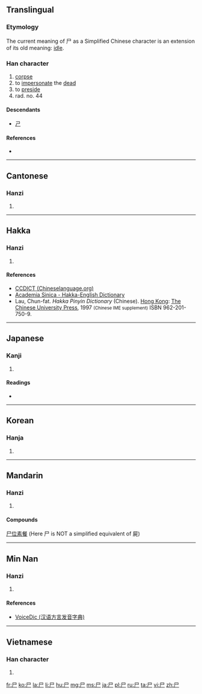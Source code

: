 {{also|戶|户|戸|屍}}
==Translingual==
{{stroke order|type=animate}}

===Etymology===
The current meaning of 尸 as a Simplified Chinese character is an extension of its old meaning: [[idle]].

===Han character===
{{Han char|rn=44|rad=尸|as=00|sn=3|four=7720<sub>7</sub>|canj=尸 (S)}}

# [[corpse]]
# to [[impersonate]] the [[dead]]
# to [[preside]]
# rad. no. 44

====Descendants====
*[[ㄕ]]

====References====
* {{Han ref|kx=0299.260|dkj=07630|dj=0595.070|hdz=20963.140|uh=5C38|ud=23608|bh=A472|bd=42098}}

[[Category:CJKV radicals| ]]

----

==Cantonese==

===Hanzi===
{{yue-hanzi|jyut=[[si1]]|y=si1|tra=屍}}

# {{defn|lang=yue|sort=尸00}}

----

==Hakka==

===Hanzi===
{{hak-hanzi|poj=shi|gd=she<sup>1</sup> [Meixian], s'i<sup>1</sup> [Hailu], sii<sup>1</sup> [Siyan]|hpy=si1}}

# {{defn|lang=hak|sort=尸00}}

====References====
*[http://www.chinalanguage.com/dictionaries/?mode=view&view=chardict&query=%E5%B0%B8 CCDICT (Chineselanguage.org)]
*[http://minhakka.ling.sinica.edu.tw/bkg/hakyin/search.php?DETAIL=1&LIMIT=id=35739&dbname=su_tian_1&graph=2 Academia Sinica - Hakka-English Dictionary]
*Lau, Chun-fat. ''Hakka Pinyin Dictionary'' (Chinese). [[Hong Kong]]: [[w:Chinese University of Hong Kong|The Chinese University Press]], 1997 <small>(Chinese IME supplement)</small> ISBN 962-201-750-9.

----

==Japanese==

===Kanji===
{{ja-kanji|grade=9|rs=尸00}}

# {{defn|lang=ja|sort=尸00}}

====Readings====
* {{ja-readings|on=[[し]] (shi)|kun=[[しかばね]] (shikabane), [[かたしろ]] (katashiro)}}

----

==Korean==

===Hanja===
{{ko-hanja|hangeul=[[시]]|rv=si|mr=si|y=si}}

# {{defn|lang=ko|sort=尸00}}

----

==Mandarin==

===Hanzi===
{{cmn-hanzi|tra=屍|pin=[[shī]] ([[shi1]])|wg=shih<sup>1</sup>}}

# {{defn|lang=cmn|sort=尸00}}

====Compounds====
[[尸位素餐]] (Here 尸 is NOT a simplified equivalent of 屍)

----

==Min Nan==

===Hanzi===
{{nan-hanzi|poj=|tlpa=si (si<sup>1</sup>)|gd=si<sup>1</sup>}}

# {{defn|lang=nan|sort=尸00}}

====References====
*[http://cn.voicedic.com/ VoiceDic (汉语方言发音字典)]

----

==Vietnamese==

===Han character===
{{vi-hantu|[[thi]]|rs=尸00}}

# {{defn|lang=vi|sort=尸00}}

[[fr:尸]]
[[ko:尸]]
[[la:尸]]
[[li:尸]]
[[hu:尸]]
[[mg:尸]]
[[ms:尸]]
[[ja:尸]]
[[pl:尸]]
[[ru:尸]]
[[ta:尸]]
[[vi:尸]]
[[zh:尸]]